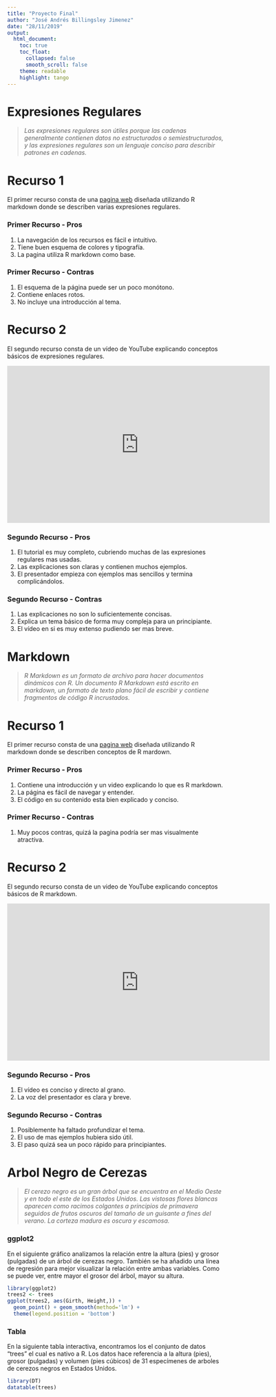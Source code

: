```yaml
---
title: "Proyecto Final"
author: "José Andrés Billingsley Jimenez"
date: "28/11/2019"
output:
  html_document:
    toc: true
    toc_float:
      collapsed: false
      smooth_scroll: false
    theme: readable
    highlight: tango
---
```


# Expresiones Regulares

> _Las expresiones regulares son útiles porque las cadenas generalmente contienen datos no estructurados o semiestructurados, y las expresiones regulares son un lenguaje conciso para describir patrones en cadenas._
> 

# Recurso 1

El primer recurso consta de una [pagina web](https://stringr.tidyverse.org/articles/regular-expressions.html) diseñada utilizando R markdown donde se describen varias expresiones regulares. 

### Primer Recurso - Pros

1.	La navegación de los recursos es fácil e intuitivo. 
2.	Tiene buen esquema de colores y tipografía.
3.	La pagina utiliza R markdown como base.

### Primer Recurso - Contras

1.	El esquema de la página puede ser un poco monótono.
2.	Contiene enlaces rotos. 
3.  No incluye una introducción al tema.

# Recurso 2 
El segundo recurso consta de un vídeo de YouTube explicando conceptos básicos de expresiones regulares.

<div align="left">
   <iframe width="610" height="365" src="https://www.youtube.com/embed/sa-TUpSx1JA" frameborder="0" allowfullscreen>
   </iframe>
</div>

### Segundo Recurso - Pros

1.	El tutorial es muy completo, cubriendo muchas de las expresiones regulares mas usadas. 
2.  Las explicaciones son claras y contienen muchos ejemplos.
3.  El presentador empieza con ejemplos mas sencillos y termina complicándolos.

### Segundo Recurso - Contras

1.	Las explicaciones no son lo suficientemente concisas.
2.	Explica un tema básico de forma muy compleja para un principiante.
3.  El vídeo en si es muy extenso pudiendo ser mas breve. 

# Markdown

> _R Markdown es un formato de archivo para hacer documentos dinámicos con R. Un documento R Markdown está escrito en markdown, un formato de texto plano fácil de escribir y contiene fragmentos de código R incrustados._
> 

# Recurso 1

El primer recurso consta de una [pagina web](https://rmarkdown.rstudio.com/lesson-1.html) diseñada utilizando R markdown donde se describen conceptos de R mardown. 

### Primer Recurso - Pros

1.  Contiene una introducción y un video explicando lo que es R markdown.
2.  La página es fácil de navegar y entender.
3.	El código en su contenido esta bien explicado y conciso. 

### Primer Recurso - Contras

1.  Muy pocos contras, quizá la pagina podría ser mas visualmente atractiva.

# Recurso 2 
El segundo recurso consta de un video de YouTube explicando conceptos básicos de R markdown.

<div align="left">
   <iframe width="610" height="365" src="https://www.youtube.com/embed/DNS7i2m4sB0" frameborder="0" allowfullscreen>
   </iframe>
</div>

### Segundo Recurso - Pros

1. El vídeo es conciso y directo al grano.
2. La voz del presentador es clara y breve.

### Segundo Recurso - Contras

1. Posiblemente ha faltado profundizar el tema.
2. El uso de mas ejemplos hubiera sido útil.
3. El paso quizá sea un poco rápido para principiantes.

# Arbol Negro de Cerezas

> _El cerezo negro es un gran árbol que se encuentra en el Medio Oeste y en todo el este de los Estados Unidos. Las vistosas flores blancas aparecen como racimos colgantes a principios de primavera seguidos de frutos oscuros del tamaño de un guisante a fines del verano. La corteza madura es oscura y escamosa._
> 

### ggplot2

En el siguiente gráfico analizamos la relación entre la altura (pies) y grosor (pulgadas) de un árbol de cerezas negro. También se ha añadido una línea de regresión para mejor visualizar la relación entre ambas variables. Como se puede ver, entre mayor el grosor del árbol, mayor su altura. 

```r
library(ggplot2)
trees2 <- trees
ggplot(trees2, aes(Girth, Height,)) +
  geom_point() + geom_smooth(method='lm') +
  theme(legend.position = 'bottom')
```

### Tabla

En la siguiente tabla interactiva, encontramos los el conjunto de datos “trees” el cual es nativo a R. Los datos hace referencia a la altura (pies), grosor (pulgadas) y volumen (pies cúbicos) de 31 especímenes de arboles de cerezos negros en Estados Unidos. 

```r
library(DT)
datatable(trees)
```


